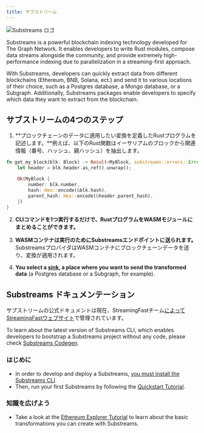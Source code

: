 ```yaml
---
title: サブストリーム
---
```


![Substreams ロゴ](/img/substreams-logo.png)

Substreams is a powerful blockchain indexing technology developed for The Graph Network. It enables developers to write Rust modules, compose data streams alongside the community, and provide extremely high-performance indexing due to parallelization in a streaming-first approach.

With Substreams, developers can quickly extract data from different blockchains (Ethereum, BNB, Solana, ect.) and send it to various locations of their choice, such as a Postgres database, a Mongo database, or a Subgraph. Additionally, Substreams packages enable developers to specify which data they want to extract from the blockchain.

## サブストリームの4つのステップ

1. **ブロックチェーンのデータに適用したい変換を定義したRustプログラムを記述します。**例えば、以下のRust関数はイーサリアムのブロックから関連情報（番号、ハッシュ、親ハッシュ）を抽出します。

```rust
fn get_my_block(blk: Block) -> Result<MyBlock, substreams::errors::Error> {
    let header = blk.header.as_ref().unwrap();

    Ok(MyBlock {
        number: blk.number,
        hash: Hex::encode(&blk.hash),
        parent_hash: Hex::encode(&header.parent_hash),
    })
}
```

2. **CLIコマンドを1つ実行するだけで、RustプログラムをWASMモジュールにまとめることができます。**

3. **WASMコンテナは実行のためにSubstreamsエンドポイントに送られます。** SubstreamsプロバイダはWASMコンテナにブロックチェーンデータを送り、変換が適用されます。

4. **You select a [sink](https://substreams.streamingfast.io/documentation/consume/other-sinks), a place where you want to send the transformed data** (a Postgres database or a Subgraph, for example).

## Substreams ドキュメンテーション

サブストリームの公式ドキュメントは現在、StreamingFastチーム[によってStreamingFastウェブサイト](https://substreams.streamingfast.io/)で管理されています。

To learn about the latest version of Substreams CLI, which enables developers to bootstrap a Substreams project without any code, please check [Substreams Codegen](https://streamingfastio.medium.com/substreams-codegen-no-code-tool-to-bootstrap-your-project-a11efe0378c6).

### はじめに

- In order to develop and deploy a Substreams, [you must install the Substreams CLI](https://substreams.streamingfast.io/documentation/consume/installing-the-cli).
- Then, run your first Substreams by following the [Quickstart Tutorial](https://substreams.streamingfast.io/documentation/develop/init-project).

### 知識を広げよう

- Take a look at the [Ethereum Explorer Tutorial](https://substreams.streamingfast.io/tutorials/evm) to learn about the basic transformations you can create with Substreams.
